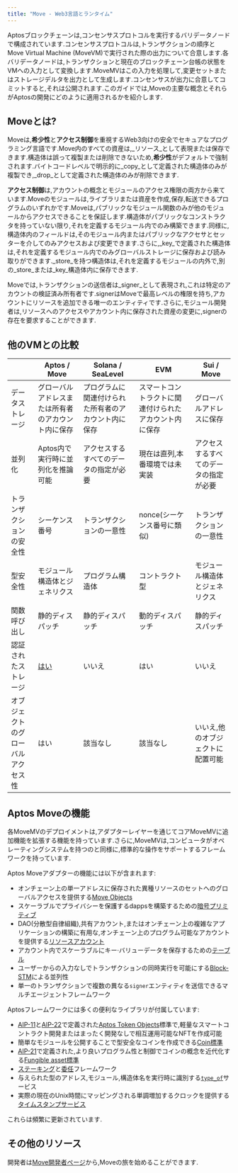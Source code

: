 ```yaml
---
title: "Move - Web3言語とランタイム"
---
```


Aptosブロックチェーンは,コンセンサスプロトコルを実行するバリデータノードで構成されています.コンセンサスプロトコルは,トランザクションの順序とMove Virtual Machine (MoveVM)で実行された際の出力について合意します.各バリデータノードは,トランザクションと現在のブロックチェーン台帳の状態をVMへの入力として変換します.MoveMVはこの入力を処理して,変更セットまたはストレージデルタを出力として生成します.コンセンサスが出力に合意してコミットすると,それは公開されます.このガイドでは,Moveの主要な概念とそれらがAptosの開発にどのように適用されるかを紹介します.

## Moveとは?

Moveは,**希少性**と**アクセス制御**を重視するWeb3向けの安全でセキュアなプログラミング言語です.Move内のすべての資産は,_リソース_として表現または保存できます.構造体は誤って複製または削除できないため,**希少性**がデフォルトで強制されます.バイトコードレベルで明示的に_copy_として定義された構造体のみが複製でき,_drop_として定義された構造体のみが削除できます.

**アクセス制御**は,アカウントの概念とモジュールのアクセス権限の両方から来ています.Moveのモジュールは,ライブラリまたは資産を作成,保存,転送できるプログラムのいずれかです.Moveは,パブリックなモジュール関数のみが他のモジュールからアクセスできることを保証します.構造体がパブリックなコンストラクタを持っていない限り,それを定義するモジュール内でのみ構築できます.同様に,構造体内のフィールドは,そのモジュール内またはパブリックなアクセサとセッターを介してのみアクセスおよび変更できます.さらに,_key_で定義された構造体は,それを定義するモジュール内でのみグローバルストレージに保存および読み取りができます._store_を持つ構造体は,それを定義するモジュールの内外で,別の_store_または_key_構造体内に保存できます.

Moveでは,トランザクションの送信者は_signer_として表現され,これは特定のアカウントの検証済み所有者です.signerはMoveで最高レベルの権限を持ち,アカウントにリソースを追加できる唯一のエンティティです.さらに,モジュール開発者は,リソースへのアクセスやアカウント内に保存された資産の変更に,signerの存在を要求することができます.

## 他のVMとの比較

|                   | Aptos / Move                                | Solana / SeaLevel          | EVM                         | Sui / Move          |
| ----------------- | ------------------------------------------- | -------------------------- | --------------------------- | ------------------- |
| データストレージ          | グローバルアドレスまたは所有者のアカウント内に保存                   | プログラムに関連付けられた所有者のアカウント内に保存 | スマートコントラクトに関連付けられたアカウント内に保存 | グローバルアドレスに保存        |
| 並列化               | Aptos内で実行時に並列化を推論可能                         | アクセスするすべてのデータの指定が必要        | 現在は直列,本番環境では未実装             | アクセスするすべてのデータの指定が必要 |
| トランザクションの安全性      | シーケンス番号                                     | トランザクションの一意性               | nonce(シーケンス番号に類似)           | トランザクションの一意性        |
| 型安全性              | モジュール構造体とジェネリクス                             | プログラム構造体                   | コントラクト型                     | モジュール構造体とジェネリクス     |
| 関数呼び出し            | 静的ディスパッチ                                    | 静的ディスパッチ                   | 動的ディスパッチ                    | 静的ディスパッチ            |
| 認証されたストレージ        | [はい](/ja/network/glossary.mdx#merkle-trees) | いいえ                        | はい                          | いいえ                 |
| オブジェクトのグローバルアクセス性 | はい                                          | 該当なし                       | 該当なし                        | いいえ,他のオブジェクトに配置可能   |

## Aptos Moveの機能

各MoveMVのデプロイメントは,アダプターレイヤーを通じてコアMoveMVに追加機能を拡張する機能を持っています.さらに,MoveMVは,コンピュータがオペレーティングシステムを持つのと同様に,標準的な操作をサポートするフレームワークを持っています.

Aptos Moveアダプターの機能には以下が含まれます:

- オンチェーン上の単一アドレスに保存された異種リソースのセットへのグローバルアクセスを提供する[Move Objects](https://github.com/aptos-foundation/AIPs/blob/main/aips/aip-10.md)
- スケーラブルでプライバシーを保護するdappsを構築するための[暗号プリミティブ](/ja/build/smart-contracts/cryptography)
- DAO(分散型自律組織),共有アカウント,またはオンチェーン上の複雑なアプリケーションの構築に有用な,オンチェーン上のプログラム可能なアカウントを提供する[リソースアカウント](/ja/build/smart-contracts/resource-accounts)
- アカウント内でスケーラブルにキー·バリューデータを保存するための[テーブル](https://github.com/aptos-labs/aptos-core/blob/main/aptos-move/framework/aptos-stdlib/sources/table.move)
- ユーザーからの入力なしでトランザクションの同時実行を可能にする[Block-STM](https://medium.com/aptoslabs/block-stm-how-we-execute-over-160k-transactions-per-second-on-the-aptos-blockchain-3b003657e4ba)による並列性
- 単一のトランザクションで複数の異なる`signer`エンティティを送信できるマルチエージェントフレームワーク

Aptosフレームワークには多くの便利なライブラリが付属しています:

- [AIP-11](https://github.com/aptos-foundation/AIPs/blob/main/aips/aip-11.md)と[AIP-22](https://github.com/aptos-foundation/AIPs/blob/main/aips/aip-22.md)で定義された[Aptos Token Objects](https://github.com/aptos-labs/aptos-core/tree/main/aptos-move/framework/aptos-token-objects/sources)標準で,軽量なスマートコントラクト開発またはまったく開発なしで相互運用可能なNFTを作成可能
- 簡単なモジュールを公開することで型安全なコインを作成できる[Coin標準](https://github.com/aptos-labs/aptos-core/blob/main/aptos-move/framework/aptos-framework/sources/coin.move)
- [AIP-21](https://github.com/aptos-foundation/AIPs/blob/main/aips/aip-21.md)で定義された,より良いプログラム性と制御でコインの概念を近代化する[Fungible asset標準](https://github.com/aptos-labs/aptos-core/blob/main/aptos-move/framework/aptos-framework/sources/fungible_asset.move)
- [ステーキング](https://github.com/aptos-labs/aptos-core/blob/main/aptos-move/framework/aptos-framework/sources/staking_contract.move)と[委任](https://github.com/aptos-labs/aptos-core/blob/main/aptos-move/framework/aptos-framework/sources/delegation_pool.move)フレームワーク
- 与えられた型のアドレス,モジュール,構造体名を実行時に識別する[`type_of`](https://github.com/aptos-labs/aptos-core/blob/main/aptos-move/framework/aptos-stdlib/sources/type_info.move)サービス
- 実際の現在のUnix時間にマッピングされる単調増加するクロックを提供する[タイムスタンプサービス](https://github.com/aptos-labs/aptos-core/blob/main/aptos-move/framework/aptos-framework/sources/timestamp.move)

これらは頻繁に更新されています.

## その他のリソース

開発者は[Move開発者ページ](/ja/network/blockchain/move)から,Moveの旅を始めることができます.
